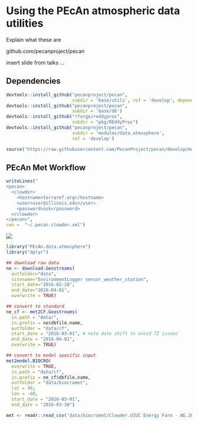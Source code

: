 # Using the PEcAn atmospheric data utilities

Explain what these are

github.com/pecanproject/pecan

insert slide from talks ... 

## Dependencies

```r

devtools::install_github("pecanproject/pecan",  
                         subdir = 'base/utils', ref = 'develop', dependencies = FALSE)
devtools::install_github("pecanproject/pecan",  
                         subdir = 'base/db')
devtools::install_github("rforge/reddyproc",
                         subdir = "pkg/REddyProc")
devtools::install_github("pecanproject/pecan",  
                         subdir = 'modules/data.atmosphere',
                         ref = 'develop')

source("https://raw.githubusercontent.com/PecanProject/pecan/develop/models/biocro/R/met2model.BIOCRO.R")
```


## PEcAn Met Workflow 

```r
writeLines("
<pecan>
  <clowder>
    <hostname>terraref.org</hostname>
    <user>user@illinois.edu</user>
    <password>ask</password>
  </clowder>
</pecan>", 
con =  "~/.pecan.clowder.xml")
```

![](pecan.clowder.xml.png)

```r
library("PEcAn.data.atmosphere")
library("dplyr")

## download raw data
ne <- download.Geostreams(
  outfolder="data",
  sitename="EnvironmentLogger sensor_weather_station",
  start_date="2016-02-28",
  end_date="2016-04-01",
  overwrite = TRUE)

## convert to standard
ne_cf <- met2CF.Geostreams(
  in.path = "data/", 
  in.prefix = ne$dbfile.name, 
  outfolder = "data/cf",
  start_date = "2016-03-01", # note date shift to avoid TZ issues
  end_date = "2016-04-01",
  overwrite = TRUE)

## convert to model specific input
met2model.BIOCRO(
  overwrite = TRUE,
  in.path = "data/cf", 
  in.prefix = ne_cf$dbfile.name, 
  outfolder = "data/biocromet",
  lat = 40,
  lon = -88,
  start_date = "2016-03-01", 
  end_date = "2016-03-30")

met <- readr::read_csv('data/biocromet/Clowder.UIUC Energy Farm - NE.2016-02-28.2016-04-01.2016.csv')
```
